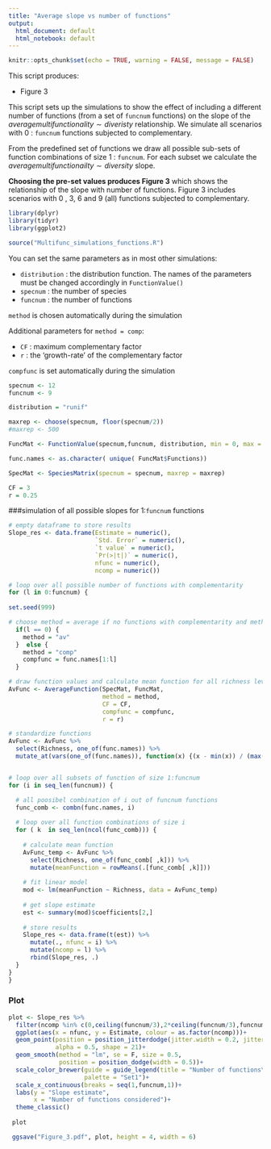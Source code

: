```yaml
---
title: "Average slope vs number of functions"
output:
  html_document: default
  html_notebook: default
---
```


```r
knitr::opts_chunk$set(echo = TRUE, warning = FALSE, message = FALSE)
```

This script produces:

+ Figure 3

This script sets up the simulations to show the effect of including a different number of functions (from a set of `funcnum` functions) on the slope of the $average multifunctionality \sim diveristy$ relationship. We simulate all scenarios with 0 : `funcnum` functions subjected to complementary.

From the predefined set of functions we draw all possible sub-sets of function combinations of size 1 : `funcnum`. For each subset we calculate the $average multifunctionailty \sim diversity$ slope. 

**Choosing the pre-set values produces Figure 3** which shows the relationship of the slope with number of functions. Figure 3 includes scenarios with 0 , 3, 6 and 9 (all) functions subjected to complementary. 


```r
library(dplyr)
library(tidyr)
library(ggplot2)

source("Multifunc_simulations_functions.R")
```

You can set the same parameters as in most other simulations:

+ `distribution` : the distribution function. The names of the parameters must be changed accordingly in `FunctionValue()`
+ `specnum` : the number of species
+ `funcnum` : the number of functions 

`method` is chosen automatically during the simulation

Additional parameters for `method = comp`:

+ `CF` : maximum complementary factor 
+ `r` : the 'growth-rate' of the complementary factor

`compfunc` is set automatically during the simulation

```r
specnum <- 12
funcnum <- 9

distribution = "runif"

maxrep <- choose(specnum, floor(specnum/2))
#maxrep <- 500

FuncMat <- FunctionValue(specnum,funcnum, distribution, min = 0, max = 1)

func.names <- as.character( unique( FuncMat$Functions))

SpecMat <- SpeciesMatrix(specnum = specnum, maxrep = maxrep)

CF = 3
r = 0.25
```

###simulation of all possible slopes for 1:`funcnum` functions

```r

# empty dataframe to store results
Slope_res <- data.frame(Estimate = numeric(),
                        `Std. Error` = numeric(),
                        `t value` = numeric(),    
                        `Pr(>|t|)` = numeric(),
                        nfunc = numeric(),
                        ncomp = numeric())

# loop over all possible number of functions with complementarity
for (l in 0:funcnum) {
  
set.seed(999)

# choose method = average if no functions with complementarity and method = comp otherwise
  if(l == 0) {
    method = "av"
  }  else {
    method = "comp"
    compfunc = func.names[1:l]
  }

# draw function values and calculate mean function for all richness levels
AvFunc <- AverageFunction(SpecMat, FuncMat,
                          method = method, 
                          CF = CF, 
                          compfunc = compfunc,
                          r = r)

# standardize functions
AvFunc <- AvFunc %>% 
  select(Richness, one_of(func.names)) %>% 
  mutate_at(vars(one_of(func.names)), function(x) {(x - min(x)) / (max(x) - min(x))})


# loop over all subsets of function of size 1:funcnum
for (i in seq_len(funcnum)) { 

  # all poosibel combination of i out of funcnum functions
  func_comb <- combn(func.names, i)
  
  # loop over all function combinations of size i
  for ( k  in seq_len(ncol(func_comb))) { 
  
    # calculate mean function
    AvFunc_temp <- AvFunc %>%
      select(Richness, one_of(func_comb[ ,k])) %>% 
      mutate(meanFunction = rowMeans(.[func_comb[ ,k]]))
  
    # fit linear model
    mod <- lm(meanFunction ~ Richness, data = AvFunc_temp)
  
    # get slope estimate
    est <- summary(mod)$coefficients[2,]
    
    # store results
    Slope_res <- data.frame(t(est)) %>% 
      mutate(., nfunc = i) %>% 
      mutate(ncomp = l) %>% 
      rbind(Slope_res, .)
  }
}
}


```

### Plot 
```r
plot <- Slope_res %>% 
  filter(ncomp %in% c(0,ceiling(funcnum/3),2*ceiling(funcnum/3),funcnum)) %>% 
  ggplot(aes(x = nfunc, y = Estimate, colour = as.factor(ncomp)))+
  geom_point(position = position_jitterdodge(jitter.width = 0.2, jitter.height = 0, dodge.width = 0.75),
             alpha = 0.5, shape = 21)+
  geom_smooth(method = "lm", se = F, size = 0.5, 
              position = position_dodge(width = 0.5))+
  scale_color_brewer(guide = guide_legend(title = "Number of functions\nwith complementarity"),
                     palette = "Set1")+
  scale_x_continuous(breaks = seq(1,funcnum,1))+
  labs(y = "Slope estimate",
       x = "Number of functions considered")+
  theme_classic()
  
 plot 

 ggsave("Figure_3.pdf", plot, height = 4, width = 6)  
```


